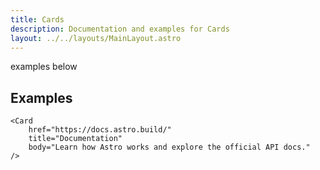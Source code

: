 ```yaml
---
title: Cards
description: Documentation and examples for Cards
layout: ../../layouts/MainLayout.astro
---
```



examples below

## Examples

<Card
    href="https://docs.astro.build/"
    title="Documentation"
    body="Learn how Astro works and explore the official API docs."
/>
```
<Card
    href="https://docs.astro.build/"
    title="Documentation"
    body="Learn how Astro works and explore the official API docs."
/>
```